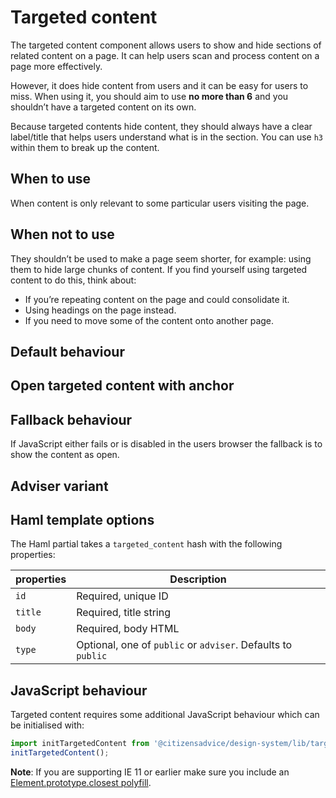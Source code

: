 
# Targeted content

The targeted content component allows users to show and hide sections of related content on a page. It can help users scan and process content on a page more effectively.

However, it does hide content from users and it can be easy for users to miss. When using it, you should aim to use **no more than 6** and you shouldn’t have a targeted content on its own.

Because targeted contents hide content, they should always have a clear label/title that helps users understand what is in the section. You can use `h3` within them to break up the content.

## When to use

When content is only relevant to some particular users visiting the page.

## When not to use

They shouldn’t be used to make a page seem shorter, for example: using them to hide large chunks of content.
If you find yourself using targeted content to do this, think about:

- If you’re repeating content on the page and could consolidate it.
- Using headings on the page instead.
- If you need to move some of the content onto another page.

## Default behaviour

<Preview>
  <Story id="components-targeted-content--default" />
</Preview>

## Open targeted content with anchor

<Preview>
  <Story id="components-targeted-content--with-anchor" />
</Preview>

## Fallback behaviour

If JavaScript either fails or is disabled in the users browser the fallback is to show the content as open.

<Preview>
  <Story id="components-targeted-content--fallback" />
</Preview>

## Adviser variant

<Preview>
  <Story id="components-targeted-content--adviser" />
</Preview>

## Haml template options

The Haml partial takes a `targeted_content` hash with the following properties:

| properties | Description                                                  |
| ---------- | ------------------------------------------------------------ |
| `id`       | Required, unique ID                                          |
| `title`    | Required, title string                                       |
| `body`     | Required, body HTML                                          |
| `type`     | Optional, one of `public` or `adviser`. Defaults to `public` |

## JavaScript behaviour

Targeted content requires some additional JavaScript behaviour which can be initialised with:

```js
import initTargetedContent from '@citizensadvice/design-system/lib/targeted-content';
initTargetedContent();
```

**Note**: If you are supporting IE 11 or earlier make sure you include an [Element.prototype.closest polyfill](https://www.npmjs.com/package/element-closest).
